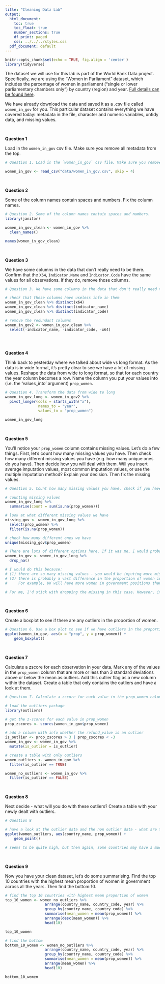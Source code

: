 ```yaml
---
title: "Cleaning Data Lab"
output:
  html_document:
    toc: true
    toc_float: true
    number_sections: true
    df_print: paged
    css: ../../../styles.css
  pdf_document: default
---
```



```r
knitr::opts_chunk$set(echo = TRUE, fig.align = 'center')
library(tidyverse)
```



The dataset we will use for this lab is part of the World Bank Data project. Specifically, we are using the "Women in Parliament" dataset, which includes the percentage of women in parliament (“single or lower parliamentary chambers only”) by country (region) and year. [Full details can be found here](https://data.worldbank.org/indicator/SG.GEN.PARL.ZS). 

We have already download the data and saved it as a .csv file called `women_in_gov` for you. This particular dataset contains everything we have covered today: metadata in the file, character and numeric variables, untidy data, and missing values. 

<br>

**Question 1**

Load in the `women_in_gov` csv file. Make sure you remove all metadata from the top. 

```r
# Question 1. Load in the `women_in_gov` csv file. Make sure you remove all metadata from the top. 

women_in_gov <- read_csv("data/women_in_gov.csv", skip = 4)
```

<br>

**Question 2**


Some of the column names contain spaces and numbers. Fix the column names. 


```r
# Question 2. Some of the column names contain spaces and numbers.
library(janitor)

women_in_gov_clean <- women_in_gov %>%
  clean_names()

names(women_in_gov_clean)
```



<br>

**Question 3**

We have some columns in the data that don't really need to  be there. Confirm that the `X64`, `Indicator.Name` and `Indicator.Code` have the same values for all observations. If they do, remove those columns. 


```r
# Question 3. We have some columns in the data that don't really need to  be there.

# check that these columns have useless info in them
women_in_gov_clean %>% distinct(x64)
women_in_gov_clean %>% distinct(indicator_name)
women_in_gov_clean %>% distinct(indicator_code)

# remove the redundant columns
women_in_gov2 <- women_in_gov_clean %>% 
  select(-indicator_name, -indicator_code, -x64)
  
```



<br>

**Question 4**

Think back to yesterday where we talked about wide vs long format. As the data is in wide format, it's pretty clear to see we have a lot of missing values. Reshape the data from wide to long format, so that for each country the year column becomes a row. Name the column you put your values into (i.e. the 'values_into' argument) `prop_women`. 



```r
# Question 4. Transform the data from wide to long
women_in_gov_long <- women_in_gov2 %>%
  pivot_longer(cols = starts_with("x"), 
               names_to = "year", 
               values_to = "prop_women")

women_in_gov_long
```




<br>

**Question 5**

You'll notice your `prop_women` column contains missing values. Let's do a few things. First, let's count how many missing values you have. Then check how many different missing values you have (e.g. how many unique ones do you have). Then decide how you will deal with them. Will you insert average imputation values, most common imputation values, or use the multiple imputation method? Explain your decision. Then fix the missing values.   


```r
# Question 5. Count how many missing values you have, check if you have differently coded ones, and then remove them. Check you've done this right. 

# counting missing values
women_in_gov_long %>%
  summarise(count = sum(is.na(prop_women)))

# look at what different missing values we have
missing_gov <- women_in_gov_long %>% 
  select(prop_women) %>% 
  filter(is.na(prop_women))

# check how many different ones we have
unique(missing_gov$prop_women)

# There are lots of different options here. If it was me, I would probably just drop the values by doing this:
women_in_gov <- women_in_gov_long %>%
  drop_na()

# I would do this because: 
# (1) there are so many missing values - you would be imputing more missing values than you actually have. 
# (2) there is probably a vast difference in the proportion of women in government by country, and the results are no doubt biased. 
#     For example, UK will have more women in government positions than perhaps, the south sudan. So imputing values might not work so well. 

# For me, I'd stick with dropping the missing in this case. However, it's up to you what you do - it's your decision as an analyst. 


```




<br>

**Question 6**

Create a boxplot to see if there are any outliers in the proportion of women.



```r
# Question 6. Use a box plot to see if we have outliers in the proportion column
ggplot(women_in_gov, aes(x = "prop", y = prop_women)) +
    geom_boxplot()
```




<br>

**Question 7**

Calculate a zscore for each observation in your data. Mark any of the values in the `prop_women` column that are more or less than 3 standard deviations above or below the mean as outliers. Add this outlier flag as a new column within the dataset. Create a table that only contains the outliers and have a look at them. 


```r
# Question 7. Calculate a zscore for each value in the prop_women column, and then add a column to show which values are the outliers 

# load the outliers package
library(outliers)

# get the z-scores for each value in prop_women
prop_zscores <- scores(women_in_gov$prop_women)

# add a column with info whether the refund_value is an outlier
is_outlier <- prop_zscores > 3 | prop_zscores < -3
women_in_gov <- women_in_gov %>%
  mutate(is_outlier = is_outlier)

# create a table with only outliers
women_outliers <- women_in_gov %>% 
  filter(is_outlier == TRUE)

women_no_outliers <- women_in_gov %>%
  filter(is_outlier == FALSE)

```



<br>

**Question 8**

Next decide - what will you do with these outliers? Create a table with your newly dealt with outliers. 


```r
# Question 8 

# have a look at the outlier data and the non outlier data - what are the ranges 
ggplot(women_outliers, aes(country_name, prop_women)) +
    geom_point()

# seems to be quite high, but then again, some countries may have a much higher proportion than others. So this is perhaps correct. Looking at the countries, some make sense - I would perhaps expect Sweden and Iceland to have more females in parliament than other places. The other countries surprise me slightly, but it's only because i don't really know what the parliamentary systems are there. I would be very wary about removing these. For me, I would leave them in, and call this dataset cleaned. 

```



<br>

**Question 9**

Now you have your clean dataset, let's do some summarising. Find the top 10 countries with the highest mean proportion of women in government across all the years. Then find the bottom 10.

```r
# find the top 10 countries with highest mean proportion of women
top_10_women <- women_no_outliers %>%
                  arrange(country_name, country_code, year) %>%
                  group_by(country_name, country_code) %>%
                  summarise(mean_women = mean(prop_women)) %>%
                  arrange(desc(mean_women)) %>%
                  head(10)

top_10_women

# find the bottom
bottom_10_women <- women_no_outliers %>%
                  arrange(country_name, country_code, year) %>%
                  group_by(country_name, country_code) %>%
                  summarise(mean_women = mean(prop_women)) %>%
                  arrange(mean_women) %>%
                  head(10)

bottom_10_women
```




